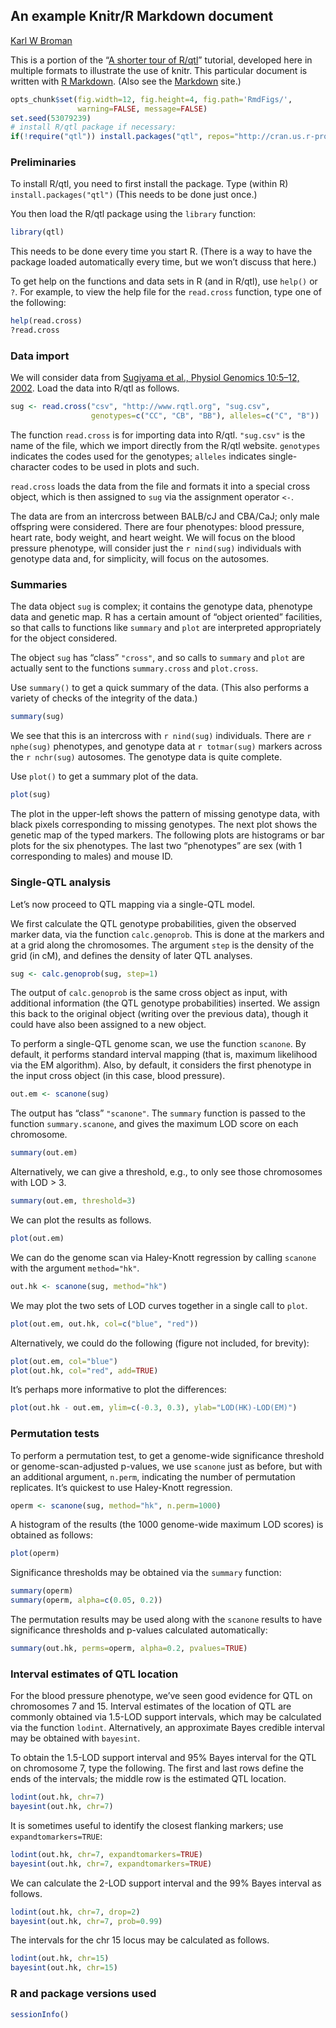 <link href="http://kevinburke.bitbucket.org/markdowncss/markdown.css" rel="stylesheet"></link>
<link href="http://www.biostat.wisc.edu/~kbroman/markdown_modified.css" rel="stylesheet"></link>

## An example Knitr/R Markdown document

[Karl W Broman](http://www.biostat.wisc.edu/~kbroman)

This is a portion of the "[A shorter tour of R/qtl](http://www.rqtl.org/rqtltour2.pdf)"
tutorial, developed here in multiple formats to illustrate the use of knitr.
This particular document is written with [R Markdown](http://www.rstudio.com/ide/docs/r_markdown).
(Also see the [Markdown](http://daringfireball.net/projects/markdown/)
site.)

```r
opts_chunk$set(fig.width=12, fig.height=4, fig.path='RmdFigs/',
               warning=FALSE, message=FALSE)
set.seed(53079239)
# install R/qtl package if necessary:
if(!require("qtl")) install.packages("qtl", repos="http://cran.us.r-project.org")
```

### Preliminaries

To install R/qtl, you need to first install the package.
Type (within R) `install.packages("qtl")`
(This needs to be done just once.)

You then load the R/qtl package using the `library` function:

```r
library(qtl)
```

This needs to be done every time you start R. (There is a way to
have the package loaded automatically every time, but we won't discuss
that here.)

To get help on the functions and data sets in R
(and in R/qtl), use `help()` or `?`. For example, to view the help
file for the `read.cross` function, type one of the following:

```r
help(read.cross)
?read.cross
```

### Data import

We will consider data from [Sugiyama et al., Physiol Genomics 10:5&ndash;12,
2002](http://www.ncbi.nlm.nih.gov/pubmed/12118100). Load the data into R/qtl as follows.

```r
sug <- read.cross("csv", "http://www.rqtl.org", "sug.csv",
                  genotypes=c("CC", "CB", "BB"), alleles=c("C", "B"))
```


The function `read.cross` is for importing data into R/qtl.
`"sug.csv"` is the name of the file, which we import directly
from the R/qtl website.  `genotypes` indicates the codes used for
the genotypes; `alleles` indicates single-character codes to be
used in plots and such.

`read.cross` loads the data from the file and formats it into
a special cross object, which is then assigned to `sug` via the
assignment operator `<-`.

The
data are from an intercross between BALB/cJ and CBA/CaJ; only male
offspring were considered.  There are four phenotypes: blood pressure,
heart rate, body weight, and heart weight.  We will focus on the blood
pressure phenotype, will consider just the `r nind(sug)` individuals with
genotype data and, for simplicity, will focus on the autosomes.


### Summaries

The data object `sug` is complex; it contains the genotype
data, phenotype data and genetic map.  R has a certain amount of
"object oriented" facilities, so that calls to functions like
`summary` and `plot` are interpreted appropriately for the object
considered.  

The object `sug` has "class" `"cross"`, and so calls to
`summary` and `plot` are actually sent to the functions
`summary.cross` and `plot.cross`.

Use `summary()` to get a quick summary of the data.  (This also
performs a variety of checks of the integrity of the data.)

```r
summary(sug)
```

We see that this is an intercross with `r nind(sug)` individuals.
There are `r nphe(sug)` phenotypes, and genotype data at 
`r totmar(sug)` markers across the `r nchr(sug)` autosomes.  The genotype
data is quite complete.

Use `plot()` to get a summary plot of the data.

```r
plot(sug)
```

The plot in the upper-left shows the pattern of missing genotype data, with
black pixels corresponding to missing genotypes.  The next plot shows
the genetic map of the typed markers.  The following plots are
histograms or bar plots for the six phenotypes.  The last two
"phenotypes" are sex (with 1 corresponding to males) and mouse ID.


### Single-QTL analysis

Let's now proceed to QTL mapping via a single-QTL model.  

We first calculate the QTL genotype probabilities, given the
observed marker data, via the function `calc.genoprob`.  This is
done at the markers and at a grid along the chromosomes.  The argument
`step` is the density of the grid (in cM), and defines the
density of later QTL analyses.

```r
sug <- calc.genoprob(sug, step=1)
```

The output of `calc.genoprob` is the same cross object as input,
with additional information (the QTL genotype probabilities) inserted.  We
assign this back to the original object (writing over the previous
data), though it could have also been assigned to a new object.

To perform a single-QTL genome scan, we use the function `scanone`.
By default, it performs standard interval mapping (that is, maximum
likelihood via the EM algorithm).  Also, by default, it considers the
first phenotype in the input cross object (in this case, blood
pressure).

```r
out.em <- scanone(sug)
```

The output has "class" `"scanone"`.  The `summary`
function is passed to the function `summary.scanone`, and gives
the maximum LOD score on each chromosome.

```r
summary(out.em)
```

Alternatively, we can give a threshold, e.g., to only see those
chromosomes with LOD > 3.

```r
summary(out.em, threshold=3)
```

We can plot the results as follows.

```r
plot(out.em)
```

We can do the genome scan via Haley-Knott regression by calling
`scanone` with the argument `method="hk"`.  

```r
out.hk <- scanone(sug, method="hk")
```

We may plot the two sets of LOD curves together in a single call
to `plot`.

```r
plot(out.em, out.hk, col=c("blue", "red"))
```

Alternatively, we could do the following (figure not included, for brevity):

```r
plot(out.em, col="blue")
plot(out.hk, col="red", add=TRUE) 
```

It's perhaps more informative to plot the differences:

```r
plot(out.hk - out.em, ylim=c(-0.3, 0.3), ylab="LOD(HK)-LOD(EM)")
```
 
### Permutation tests

To perform a permutation test, to get a genome-wide significance
threshold or genome-scan-adjusted p-values, we use `scanone` just as
before, but with an additional argument, `n.perm`, indicating the
number of permutation replicates.  It's quickest to use Haley-Knott
regression.

```r
operm <- scanone(sug, method="hk", n.perm=1000)
```

A histogram of the results (the 1000 genome-wide maximum LOD
scores) is obtained as follows:

```r
plot(operm)
```

Significance thresholds may be obtained via the `summary`
function:

```r
summary(operm)
summary(operm, alpha=c(0.05, 0.2))
```

The permutation results may be used along with
the `scanone` results to have significance thresholds and
p-values calculated automatically:

```r
summary(out.hk, perms=operm, alpha=0.2, pvalues=TRUE)
```


### Interval estimates of QTL location

For the blood pressure phenotype, we've seen good evidence for QTL on
chromosomes 7 and 15.  Interval estimates of the location of QTL are
commonly obtained via 1.5-LOD support intervals, which may be
calculated via the function `lodint`.  Alternatively, an
approximate Bayes credible interval may be obtained with
`bayesint`.  

To obtain the 1.5-LOD support interval and 95% Bayes interval
for the QTL on chromosome 7, type the following.
The first and last rows define the ends of the intervals; the middle
row is the estimated QTL location.

```r
lodint(out.hk, chr=7)
bayesint(out.hk, chr=7)
```

It is sometimes useful to identify the closest flanking markers;
use `expandtomarkers=TRUE`:

```r
lodint(out.hk, chr=7, expandtomarkers=TRUE)
bayesint(out.hk, chr=7, expandtomarkers=TRUE)
```

We can calculate the 2-LOD support interval and the 99% Bayes
interval as follows.

```r
lodint(out.hk, chr=7, drop=2)
bayesint(out.hk, chr=7, prob=0.99)
```

The intervals for the chr 15 locus may be calculated as follows.

```r
lodint(out.hk, chr=15)
bayesint(out.hk, chr=15)
```


### R and package versions used

```r
sessionInfo()
```
